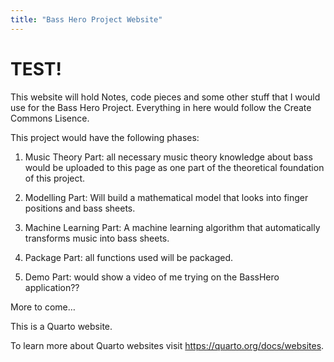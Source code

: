 ```yaml
---
title: "Bass Hero Project Website"
---
```



# TEST!

This website will hold Notes, code pieces and some other stuff that I would use for the Bass Hero Project. Everything in here would follow the Create Commons Lisence.

This project would have the following phases:

1. Music Theory Part: all necessary music theory knowledge about bass would be uploaded to this page as one part of the theoretical foundation of this project.

2. Modelling Part: Will build a mathematical model that looks into finger positions and bass sheets.

3. Machine Learning Part: A machine learning algorithm that automatically transforms music into bass sheets. 

4. Package Part: all functions used will be packaged.

5. Demo Part: would show a video of me trying on the BassHero application??

More to come...

This is a Quarto website.

To learn more about Quarto websites visit <https://quarto.org/docs/websites>.
